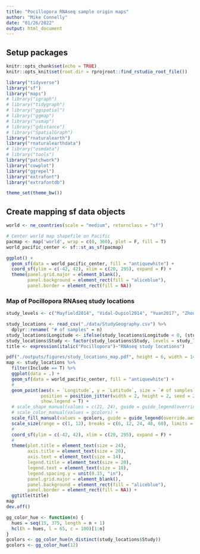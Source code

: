 ```yaml
---
title: "Pocillopora RNAseq sample origin maps"
author: "Mike Connelly"
date: "01/26/2022"
output: html_document
---
```

## Setup packages
```r
knitr::opts_chunk$set(echo = TRUE)
knitr::opts_knit$set(root.dir = rprojroot::find_rstudio_root_file())
```
```r
library("tidyverse")
library("sf")
library("maps")
# library("igraph")
# library("tidygraph")
# library("ggspatial")
# library("ggmap")
# library("usmap")
# library("gdistance")
# library("SpatialGraph")
library("rnaturalearth")
library("rnaturalearthdata")
# library("osmdata")
# library("tools")
library("patchwork")
library("cowplot")
library("ggrepel")
library("extrafont")
library("extrafontdb")
```

```r
theme_set(theme_bw())
```

## Create mapping sf data objects
```r
world <- ne_countries(scale = "medium", returnclass = "sf")
```
```r
# Center world map shapefile on Pacific
pacmap <- map('world', wrap = c(0, 360), plot = F, fill = T)
world_pacific_center <- sf::st_as_sf(pacmap)
```
```r
ggplot() +
  geom_sf(data = world_pacific_center, fill = "antiquewhite") + 
  coord_sf(ylim = c(-42, 42), xlim = c(20, 295), expand = F) +
  theme(panel.grid.major = element_blank(), 
        panel.background = element_rect(fill = "aliceblue"), 
        panel.border = element_rect(fill = NA))
```

### Map of Pocillopora RNAseq study locations
```r
study_levels <- c("Mayfield2014", "Vidal-Dupiol2014", "Yuan2017", "Zhou2017", "Brener-Raffali2018", "Tang2018", "Wecker2018", "Zhou2018", "Poquita-Du2019", "Zhou2019", "ConnellyEAPSI", "Chuang-Mitarai2020", "Li2020")
```
```r
study_locations <- read_csv("./data/StudyGeography.csv") %>%
  dplyr::rename( "# of samples" = n)
study_locations$Longitude <- ifelse(study_locations$Longitude < 0, (study_locations$Longitude + 360), (study_locations$Longitude)) 
study_locations$Study <- factor(study_locations$Study, levels = study_levels, ordered = TRUE)
title <- expression(italic("Pocillopora")~"RNAseq study locations")
```
```r
pdf("./outputs/figures/study_locations_map.pdf", height = 6, width = 14)
map <- study_locations %>% 
  filter(Include == T) %>%
  ggplot(data = .) +
  geom_sf(data = world_pacific_center, fill = "antiquewhite") + 
  # 
  geom_point(aes(x = `Longitude`, y = `Latitude`, size = `# of samples`, fill = `Study`), shape = 21, alpha = 0.5, color = "black", stroke = 0.5,
             position = position_jitter(width = 2, height = 2, seed = 2),
             show.legend = T) +
  # scale_shape_manual(values = c(21, 24), guide = guide_legend(override.aes = list(size = 5))) +
  # scale_color_manual(values = gcolors) +
  scale_fill_manual(values = gcolors, guide = guide_legend(override.aes = list(size = 6, shape = 21, fill = gcolors))) +
  scale_size(range = c(1, 12), breaks = c(6, 12, 24, 48, 60), limits = c(0, 60), guide = guide_legend(override.aes = list(fill = "black"))) +
  # 
  coord_sf(ylim = c(-42, 42), xlim = c(20, 295), expand = F) +
  # 
  theme(plot.title = element_text(size = 24),
        axis.title = element_text(size = 20),
        axis.text = element_text(size = 14),
        legend.title = element_text(size = 20),
        legend.text = element_text(size = 18),
        legend.spacing.y = unit(0.15, "in"),
        panel.grid.major = element_blank(), 
        panel.background = element_rect(fill = "aliceblue"), 
        panel.border = element_rect(fill = NA)) +
  ggtitle(title)
map
dev.off()
```
```r
gg_color_hue <- function(n) {
  hues = seq(15, 375, length = n + 1)
  hcl(h = hues, l = 65, c = 100)[1:n]
}
gcolors <- gg_color_hue(n_distinct(study_locations$Study))
gcolors <- gg_color_hue(12)
```